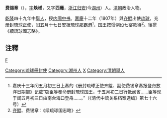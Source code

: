 '''费锡章'''（{{bd|?||?|}}），[[表字|字]]'''焕槎'''，又字'''西庸'''，[[浙江|浙江]][[归安|归安]](今[[湖州|湖州]]）人。[[清朝|清朝]]政治人物。

[[乾隆|乾隆]]四十九年中[[舉人|舉人]]，授[[内阁中书|内阁中书]]。[[嘉慶|嘉慶]]十二年（1807年）與[[齐鲲|齐鲲]]出使[[琉球|琉球]]，充册封琉球正使，闰五月十七日安抵琉球[[那霸港|那霸港]]<ref>嘉庆十三年闰五月初三日上奏的《册封琉球正使齐鲲、副使费锡章奏报登舟放洋日期摺》记载“窃臣等奉命册封琉球国王，于五月初二日行抵闽省……臣等现于闰五月初三日由南台海口登舟……。”（《清代中琉关系档案选编》第七十六号）</ref>，国王按惯例设七宴款待<ref>[[齐鲲|齐鲲]]、费锡章：《续琉球国志略》</ref>。後撰《續琉球國志略》。

== 注釋 ==
{{reflist}}
{{DEFAULTSORT:Fei费}}
[[category:清朝內閣中書|F]]
[[Category:琉球冊封使|Category:琉球冊封使]]
[[Category:湖州人|Category:湖州人]]
[[Category:費姓|X]]
[[Category:清朝舉人|Category:清朝舉人]]